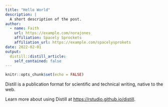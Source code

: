 ```yaml
---
title: "Hello World"
description: |
  A short description of the post.
author:
  - name: Faith
    url: https://example.com/norajones
    affiliation: Spacely Sprockets
    affiliation_url: https://example.com/spacelysprokets
date: 2022-02-01
output:
  distill::distill_article:
    self_contained: false
---
```



```r
knitr::opts_chunk$set(echo = FALSE)
```

Distill is a publication format for scientific and technical writing, native to the web.

Learn more about using Distill at <https://rstudio.github.io/distill>.


